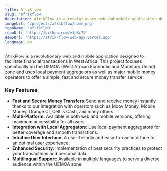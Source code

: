 ```yaml
---
title: Afrikflow
slug: 'afrikflow'
description: AfrikFlow is a revolutionary web and mobile application designed to facilitate financial transactions in West Africa.
imageUrl: '/projects/afrikflow/home.png'
repoName: 'afrikflow'
repoUrl: 'https://github.com/v1p3r75'
demoUrl: 'https://afrik-flow-web-app.vercel.app'
language: en
---
```


AfrikFlow is a revolutionary web and mobile application designed to facilitate financial transactions in West Africa. This project focuses specifically on the UEMOA (West African Economic and Monetary Union) zone and uses local payment aggregators as well as major mobile money operators to offer a simple, fast and secure money transfer service.

### Key Features

- **Fast and Secure Money Transfers**: Send and receive money instantly thanks to our integration with operators such as Moov Money, Mobile Money, Orange CI, Celtiis Cash, and many others.
- **Multi-Platform**: Available in both web and mobile versions, offering maximum accessibility for all users.
- **Integration with Local Aggregators**: Use local payment aggregators for better coverage and smooth transactions.
- **Intuitive User Interface**: A user-friendly and easy-to-use interface for an optimal user experience.
- **Enhanced Security**: Implementation of best security practices to protect your transactions and personal data.
- **Multilingual Support**: Available in multiple languages ​​to serve a diverse audience within the UEMOA zone.